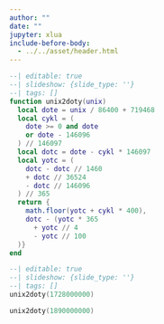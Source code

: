 ```yaml
---
author: ""
date: ""
jupyter: xlua
include-before-body:
  - ../../asset/header.html
---
```


```lua
--| editable: true
--| slideshow: {slide_type: ''}
--| tags: []
function unix2doty(unix)
  local dote = unix / 86400 + 719468
  local cykl = (
    dote >= 0 and dote
    or dote - 146096
  ) // 146097
  local dotc = dote - cykl * 146097
  local yotc = (
    dotc - dotc // 1460
    + dotc // 36524
    - dotc // 146096
  ) // 365
  return {
    math.floor(yotc + cykl * 400),
    dotc - (yotc * 365
      + yotc // 4
      - yotc // 100
  )}
end
```

```lua
--| editable: true
--| slideshow: {slide_type: ''}
--| tags: []
unix2doty(1728000000)
```

```lua
unix2doty(1890000000)
```

```{=html}
<style>
main#quarto-document-content {
  padding: 0px;
}
nav#quarto-sidebar {
  padding: 0px;
}
</style>
```
